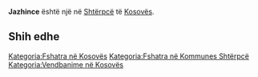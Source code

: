 {{Fshat në 
 | Emri                = Jazhince
 | EmriAlt                = 
 | NAME_SHORT_FORM=      
 | NAME_GENERIC=      
 | NAME_SORT_NAME_RO=      JAZHINCE
 | FULL_NAME_RO = Jazhince
 | FULL_NAME_ND_RO=Jazhince
 | SORT_NAME_RG=JAZHINCE
 | FULL_NAME_RG=Jazhince
 | FULL_NAME_ND_RG=Jazhince
 | SRP_NAME_SHORT_FORM=      
 | SRP_NAME_GENERIC=      
 | SRP_NAME_SORT_NAME_RO=      
 | SRP_FULL_NAME_RO = 
 | SRP_FULL_NAME_ND_RO=
 | SRP_SORT_NAME_RG=
 | SRP_FULL_NAME_RG=
 | SRP_FULL_NAME_ND_RG=
 | Emri (Rasa dhanore) = 
 | Figura              = 
 | Shteti              = Kosovo
 | Komuna              = Shtërpcë
 | Kodi postar         = 
 | Sipërfaqja          = 

 | Popullsia           = 

 | Regj. i popullsisë  = 
 | Dend. e popullsisë  = 
 | Faqja zyrtare       = 
 <!--- Koordinatat ----> 
 | Gjerësia            = 42.216389
 | Gjatësia            = 20.988611
 | Lartësia            = 
}}
'''Jazhince''' është një [[]] në [[Shtërpcë]] të [[Kosovës]].

<!-- == Gjeografia == -->
<!-- == Historia == -->
<!-- == Demografia == -->
== Shih edhe ==
{{Komuna Shtërpcë}}
{{Kosovo-Administrata-Cung}}

[[Kategoria:Fshatra në Kosovës]]
[[Kategoria:Fshatra në Kommunes Shtërpcë]]
[[Kategoria:Vendbanime në Kosovës]]